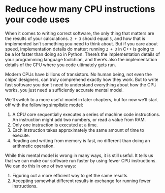 # Reduce how many CPU instructions your code uses

When it comes to writing correct software, the only thing that matters are the results of your calculations.
`2 + 3` should equal `5`, and how that is implemented isn't something you need to think about.
But if you care about speed, implementation details do matter: running `2 + 3` in C++ is going to be a lot faster than doing so in Python.
There's the implementation details of your programming language toolchian, and there's also the implementation details of the CPU where you code ultimately gets run.

Modern CPUs have billions of transistors.
No human being, not even the chips' designers, can truly comprehend exactly how they work.
But to write fast software you don't need to understand everything about how the CPU works, you just need a sufficiently accurate mental model.

We'll switch to a more useful model in later chapters, but for now we'll start off with the following simplistic model:

1. A CPU core sequentially executes a series of machine code instructions.
   An instruction might add two numbers, or read a value from RAM.
2. Only one instruction is executed at a time.
3. Each instruction takes approximately the same amount of time to execute.
4. Reading and writing from memory is fast, no different than doing an arithmetic operation.

While this mental model is wrong in many ways, it is still useful.
It tells us that we can make our software run faster by using fewer CPU instructions.
We can do this in one of two ways:

1. Figuring out a more efficient way to get the same results.
2. Accepting somewhat different results in exchange for running fewer instructions.
